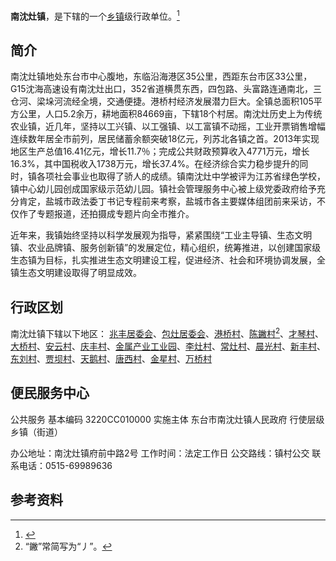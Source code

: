 {{中国乡级行政区|32/09/81/109/000}}

'''南沈灶镇'''，是{{PRC admin/fullname|32/09/81/109/000|3}}下辖的一个[[乡镇|乡镇]]级行政单位。<ref>{{PRC admin/ref sgc|{{PRC admin/parent|32/09/81/109/000}}}}</ref>

==简介==

南沈灶镇地处东台市中心腹地，东临沿海港区35公里，西距东台市区33公里，G15沈海高速设有南沈灶出口，352省道横贯东西，四包路、头富路连通南北，三仓河、梁垛河流经全境，交通便捷。港桥村经济发展潜力巨大。全镇总面积105平方公里，人口5.2余万，耕地面积84669亩，下辖18个村居。南沈灶历史上为传统农业镇，近几年，坚持以工兴镇、以工强镇、以工富镇不动摇，工业开票销售增幅连续数年居全市前列，居民储蓄余额突破18亿元，列苏北各镇之首。2013年实现地区生产总值16.41亿元，增长11.7％；完成公共财政预算收入4771万元，增长16.3%，其中国税收入1738万元，增长37.4%。在经济综合实力稳步提升的同时，镇各项社会事业也取得了骄人的成绩。镇南沈灶中学被评为江苏省绿色学校，镇中心幼儿园创成国家级示范幼儿园。镇社会管理服务中心被上级党委政府给予充分肯定，盐城市政法委丁书记专程前来考察，盐城市各主要媒体组团前来采访，不仅作了专题报道，还拍摄成专题片向全市推介。

近年来，我镇始终坚持以科学发展观为指导，紧紧围绕“工业主导镇、生态文明镇、农业品牌镇、服务创新镇”的发展定位，精心组织，统筹推进，以创建国家级生态镇为目标，扎实推进生态文明建设工程，促进经济、社会和环境协调发展，全镇生态文明建设取得了明显成效。

== 行政区划 ==

南沈灶镇下辖以下地区：
[[兆丰居委会|兆丰居委会]]、[[包灶居委会|包灶居委会]]、[[港桥村|港桥村]]、[[陈䥕村|陈䥕村]]<ref group="注">“䥕”常简写为“丿”。</ref>、[[才琴村|才琴村]]、[[大桥村|大桥村]]、[[安云村|安云村]]、[[庆丰村|庆丰村]]、[[金属产业工业园|金属产业工业园]]、[[李灶村|李灶村]]、[[常灶村|常灶村]]、[[晨光村|晨光村]]、[[新丰村|新丰村]]、[[东刘村|东刘村]]、[[贾坝村|贾坝村]]、[[天鹅村|天鹅村]]、[[唐西村|唐西村]]、[[金星村|金星村]]、[[万桥村|万桥村]]
== 便民服务中心==

公共服务	基本编码	3220CC010000
实施主体	东台市南沈灶镇人民政府	行使层级	乡镇（街道）

办公地址：南沈灶镇府前中路2号
工作时间：法定工作日
公交路线：镇村公交
联系电话：0515-69989636

== 参考资料 ==
{{reflist}}
<small><references group="注" /></small>
{{行政区划小作品}}
{{PRC admin/navcat|32/09/81/109/000}}